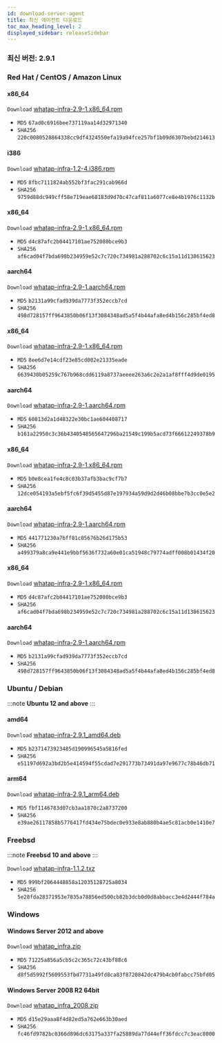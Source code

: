 ```yaml
---
id: download-server-agent
title: 최신 에이전트 다운로드
toc_max_heading_level: 2
displayed_sidebar: releaseSidebar
---
```


### 최신 버전: 2.9.1

### Red Hat / CentOS / Amazon Linux

<Tabs>
<TabItem value="6Server6" label="6Server6 / 6" default>

#### x86_64

<code class='my'>Download</code> [whatap-infra-2.9-1.x86_64.rpm](https://repo.whatap.io/centos/6/x86_64/whatap-infra-2.9-1.x86_64.rpm)

* <code class='Beta'>MD5</code> `67ad0c6916bee737119aa14d32971340`
* <code class='Beta'>SHA256</code> `220c0080528864338cc9df4324550efa19a94fce257bf1b09d6307bebd214613`

#### i386

<code class='my'>Download</code> [whatap-infra-1.2-4.i386.rpm](https://repo.whatap.io/centos/6/i386/whatap-infra-1.2-4.i386.rpm)

* <code class='Beta'>MD5</code> `8fbc7111824ab552bf3fac291cab966d`
* <code class='Beta'>SHA256</code> `9759d88dc949cff58e719eae68183d9d70c47caf811a6077ce8e4b1976c1132b`

</TabItem>

<TabItem value="7Server7" label="7Server7 / 7" default>

#### x86_64

<code class='my'>Download</code> [whatap-infra-2.9-1.x86_64.rpm](https://repo.whatap.io/centos/7/x86_64/whatap-infra-2.9-1.x86_64.rpm)

* <code class='Beta'>MD5</code> `d4c87afc2b04417101ae752080bce9b3`
* <code class='Beta'>SHA256</code> `af6cad04f7bda698b234959e52c7c720c734981a288702c6c15a11d138615623`

#### aarch64

<code class='my'>Download</code> [whatap-infra-2.9-1.aarch64.rpm](https://repo.whatap.io/centos/7/aarch64/whatap-infra-2.9-1.aarch64.rpm)

* <code class='Beta'>MD5</code> `b2131a99cfad939da7773f352eccb7cd`
* <code class='Beta'>SHA256</code> `498d728157ff9643850b06f13f3084348ad5a5f4b44afa8ed4b156c285bf4ed8`

</TabItem>

<TabItem value="8Server8" label="8Server8 / 8" default>

#### x86_64

<code class='my'>Download</code> [whatap-infra-2.9-1.x86_64.rpm](https://repo.whatap.io/centos/8/x86_64/whatap-infra-2.9-1.x86_64.rpm)

* <code class='Beta'>MD5</code> `8ee6d7e14cdf23e85cd002e21335eade`
* <code class='Beta'>SHA256</code> `6639430b05259c767b968cdd6119a8737aeeee263a6c2e2a1af8fff4d9de0195`

#### aarch64

<code class='my'>Download</code> [whatap-infra-2.9-1.aarch64.rpm](https://repo.whatap.io/centos/8/aarch64/whatap-infra-2.9-1.aarch64.rpm)

* <code class='Beta'>MD5</code> `60813d2a1d48322e30bc1ae604408717`
* <code class='Beta'>SHA256</code> `b161a22950c3c36b4340548565647296ba21549c199b5acd73f66612249378b9`

</TabItem>

<TabItem value="9Server9" label="9Server9 / 9" default>

#### x86_64

<code class='my'>Download</code> [whatap-infra-2.9-1.x86_64.rpm](https://repo.whatap.io/centos/9/x86_64/whatap-infra-2.9-1.x86_64.rpm)

* <code class='Beta'>MD5</code> `b0e8cea1fe4c8c03b37afb3bac9cf7b7`
* <code class='Beta'>SHA256</code> `12dce054193a5ebf5fc6f39d5455d87e197934a59d9d2d46b08bbe7b3cc0e5e2`

#### aarch64

<code class='my'>Download</code> [whatap-infra-2.9-1.aarch64.rpm](https://repo.whatap.io/centos/9/aarch64/whatap-infra-2.9-1.aarch64.rpm)

* <code class='Beta'>MD5</code> `441771230a7bff81c05676b26d175b53`
* <code class='Beta'>SHA256</code> `a499379a8ca9e441e9bbf5636f732a60e01ca51948c79774adff008b01434f20`

</TabItem>

<TabItem value="amazonlinux2" label="amazonlinux2 / a" default>

#### x86_64

<code class='my'>Download</code> [whatap-infra-2.9-1.x86_64.rpm](https://repo.whatap.io/centos/latest/x86_64/whatap-infra-2.9-1.x86_64.rpm)

* <code class='Beta'>MD5</code> `d4c87afc2b04417101ae752080bce9b3`
* <code class='Beta'>SHA256</code> `af6cad04f7bda698b234959e52c7c720c734981a288702c6c15a11d138615623`

#### aarch64

<code class='my'>Download</code> [whatap-infra-2.9-1.aarch64.rpm](https://repo.whatap.io/centos/latest/aarch64/whatap-infra-2.9-1.aarch64.rpm)

* <code class='Beta'>MD5</code> `b2131a99cfad939da7773f352eccb7cd`
* <code class='Beta'>SHA256</code> `498d728157ff9643850b06f13f3084348ad5a5f4b44afa8ed4b156c285bf4ed8`

</TabItem>

</Tabs>

### Ubuntu / Debian 

:::note
**Ubuntu 12 and above**
:::

#### amd64

<code class='my'>Download</code> [whatap-infra-2.9.1_amd64.deb](https://repo.whatap.io/debian/unstable/whatap-infra_2.9.1_amd64.deb)

* <code class='Beta'>MD5</code> `b2371473923485d190996545a5816fed`
* <code class='Beta'>SHA256</code> `e51197d692a3bd2b5e414594f55cdad7e291773b73491da97e9677c78b46db71`

#### arm64

<code class='my'>Download</code> [whatap-infra-2.9.1_arm64.deb](https://repo.whatap.io/debian/unstable/whatap-infra_2.9.1_arm64.deb)

* <code class='Beta'>MD5</code> `fbf1146783d07cb3aa1870c2a8737200`
* <code class='Beta'>SHA256</code> `e39ae26117858b5776417fd434e75bdec0e933e8ab880b4ae5c81acb0e1410e7`

### Freebsd

:::note
**Freebsd 10 and above**
:::


<code class='my'>Download</code> [whatap-infra-1.1.2.txz](https://repo.whatap.io/freebsd/10/whatap-infra-1.1.2.txz)

* <code class='Beta'>MD5</code> `999bf2064448858a12035128725a8034`
* <code class='Beta'>SHA256</code> `5e28fda28371953e7835a78856ed500cb82b3dcb0d0d8abbacc3e4d2444f784a`

### Windows 

#### Windows Server 2012 and above


<code class='my'>Download</code> [whatap_infra.zip](https://repo.whatap.io/windows/whatap_infra.zip)

* <code class='Beta'>MD5</code> `71225a856a5cb5c2c365c72c43bf88c6`
* <code class='Beta'>SHA256</code> `d8f5d5992f5609553fbd7731a49fd8ca83f8720842dc479b4cb0fabcc75bfd05`


#### Windows Server 2008 R2 64bit


<code class='my'>Download</code> [whatap_infra_2008.zip](https://repo.whatap.io/windows/whatap_infra_2008.zip)

* <code class='Beta'>MD5</code> `d15e29aaa8f4d82ed5a762e663b30aed`
* <code class='Beta'>SHA256</code> `fc46fd9782bc0366d896dc63175a337fa25889da77d44eff36fdcc7c3eac8000`